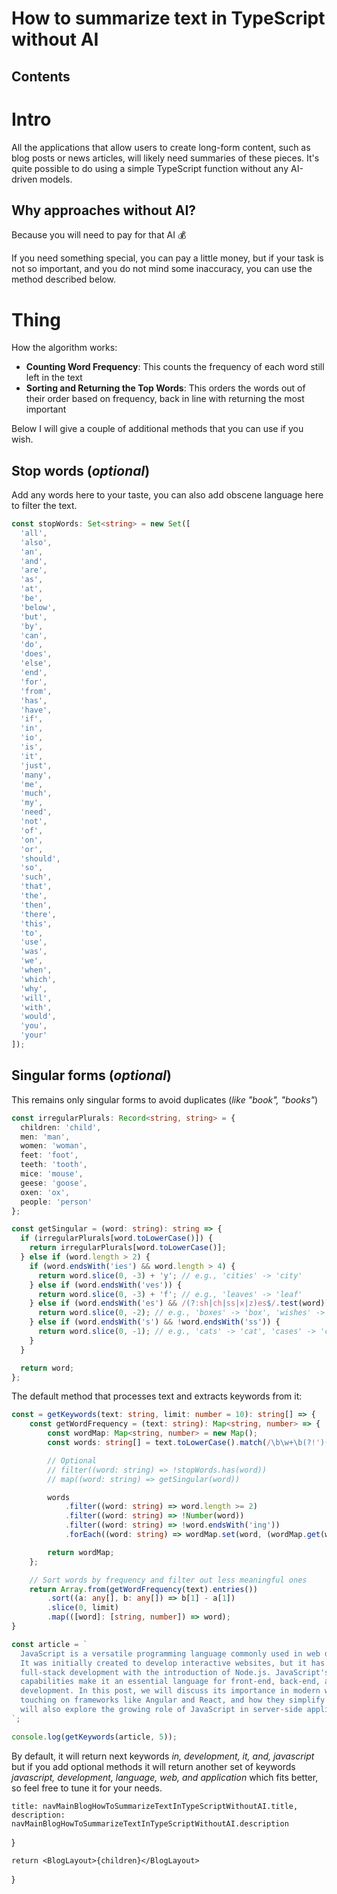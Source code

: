 
# How to summarize text in TypeScript without AI

## Contents

# Intro

All the applications that allow users to create long-form content, such as blog posts or news articles, will likely need summaries of these pieces. It's quite possible to do using a simple TypeScript function without any AI-driven models.

## Why approaches without AI?

Because you will need to pay for that AI 💰

If you need something special, you can pay a little money, but if your task is not so important, and you do not mind some inaccuracy, you can use the method described below.

# Thing

How the algorithm works:

- **Counting Word Frequency**: This counts the frequency of each word still left in the text
- **Sorting and Returning the Top Words**: This orders the words out of their order based on frequency, back in line with returning the most important

Below I will give a couple of additional methods that you can use if you wish.

##  Stop words (*optional*)

Add any words here to your taste, you can also add obscene language here to filter the text.

``` typescript
const stopWords: Set<string> = new Set([
  'all',
  'also',
  'an',
  'and',
  'are',
  'as',
  'at',
  'be',
  'below',
  'but',
  'by',
  'can',
  'do',
  'does',
  'else',
  'end',
  'for',
  'from',
  'has',
  'have',
  'if',
  'in',
  'io',
  'is',
  'it',
  'just',
  'many',
  'me',
  'much',
  'my',
  'need',
  'not',
  'of',
  'on',
  'or',
  'should',
  'so',
  'such',
  'that',
  'the',
  'then',
  'there',
  'this',
  'to',
  'use',
  'was',
  'we',
  'when',
  'which',
  'why',
  'will',
  'with',
  'would',
  'you',
  'your'
]);
```

## Singular forms (*optional*)

This remains only singular forms to avoid duplicates (*like "book", "books"*)

``` typescript
const irregularPlurals: Record<string, string> = {
  children: 'child',
  men: 'man',
  women: 'woman',
  feet: 'foot',
  teeth: 'tooth',
  mice: 'mouse',
  geese: 'goose',
  oxen: 'ox',
  people: 'person'
};

const getSingular = (word: string): string => {
  if (irregularPlurals[word.toLowerCase()]) {
    return irregularPlurals[word.toLowerCase()];
  } else if (word.length > 2) {
    if (word.endsWith('ies') && word.length > 4) {
      return word.slice(0, -3) + 'y'; // e.g., 'cities' -> 'city'
    } else if (word.endsWith('ves')) {
      return word.slice(0, -3) + 'f'; // e.g., 'leaves' -> 'leaf'
    } else if (word.endsWith('es') && /(?:sh|ch|ss|x|z)es$/.test(word)) {
      return word.slice(0, -2); // e.g., 'boxes' -> 'box', 'wishes' -> 'wish'
    } else if (word.endsWith('s') && !word.endsWith('ss')) {
      return word.slice(0, -1); // e.g., 'cats' -> 'cat', 'cases' -> 'case'
    }
  }

  return word;
};
```

The default method that processes text and extracts keywords from it:

``` typescript {6-8}
const = getKeywords(text: string, limit: number = 10): string[] => {
	const getWordFrequency = (text: string): Map<string, number> => {
		const wordMap: Map<string, number> = new Map();
		const words: string[] = text.toLowerCase().match(/\b\w+\b(?!')(?<!')/g) || [];

		// Optional
		// filter((word: string) => !stopWords.has(word))
		// map((word: string) => getSingular(word))

		words
			.filter((word: string) => word.length >= 2)
			.filter((word: string) => !Number(word))
			.filter((word: string) => !word.endsWith('ing'))
			.forEach((word: string) => wordMap.set(word, (wordMap.get(word) || 0) + 1));

		return wordMap;
	};

	// Sort words by frequency and filter out less meaningful ones
	return Array.from(getWordFrequency(text).entries())
		.sort((a: any[], b: any[]) => b[1] - a[1])
		.slice(0, limit)
		.map(([word]: [string, number]) => word);
}

const article = `
  JavaScript is a versatile programming language commonly used in web development.
  It was initially created to develop interactive websites, but it has evolved to support
  full-stack development with the introduction of Node.js. JavaScript's wide-ranging
  capabilities make it an essential language for front-end, back-end, and even mobile application
  development. In this post, we will discuss its importance in modern web applications,
  touching on frameworks like Angular and React, and how they simplify complex UIs. We
  will also explore the growing role of JavaScript in server-side applications.
`;

console.log(getKeywords(article, 5));
```

By default, it will return next keywords *in, development, it, and, javascript* but if you add optional methods it will return another set of keywords *javascript, development, language, web, and application* which fits better, so feel free to tune it for your needs.

	title: navMainBlogHowToSummarizeTextInTypeScriptWithoutAI.title,
	description: navMainBlogHowToSummarizeTextInTypeScriptWithoutAI.description
}

	return <BlogLayout>{children}</BlogLayout>
}
